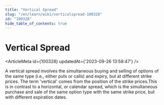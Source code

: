 ```yaml
---
title: "Vertical Spread"
slug: "/en/learn/wiki/verticalspread-100328"
id: "100328"
hide_table_of_contents: true
---
```



# Vertical Spread

<ArticleMeta id={100328} updatedAt={'2023-09-26 13:58:47'} />
<div className='border-solid border-b border-t-0 my-4 border-[var(--ifm-color-gray-300)]' />

A vertical spread involves the simultaneous buying and selling of options of the same type (i.e., either puts or calls) and expiry, but at different strike prices. The term 'vertical' comes from the position of the strike prices.This is in contrast to a horizontal, or calendar spread, which is the simultaneous purchase and sale of the same option type with the same strike price, but with different expiration dates.
